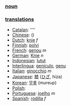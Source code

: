 === [[noun]] ===

=== [[translation]]s ===

*[[Catalan]]: [[]] ''''
*[[Chinese]]: [[]] ()
*[[Dutch]]: [[knie]] ''f''
*[[Finnish]]: [[polvi]]
*[[French]]: [[genou]] ''m''
*[[German]]: [[Knie]] ''n''
*[[Indonesian]]: [[lutut]]
*[[Interlingua]]: [[geniculo]], [[genu]]
*[[Italian]]: [[ginocchio]] ''m''
*[[Japanese]]: [[膝]] ([[ひざ]], hiza)
*[[Korean]]: [[무릎]] (mureup)
*[[Polish]]: [[]]
*[[Portuguese]]: [[joelho]] ''m''
*[[Spanish]]: [[rodilla]] ''f''
